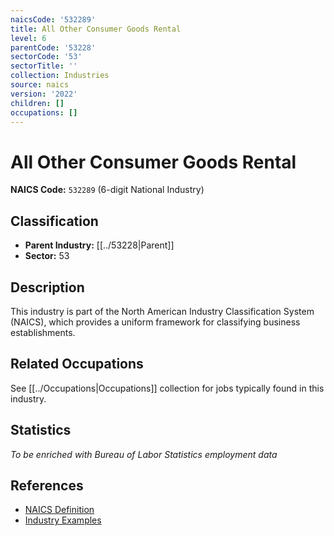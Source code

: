 ```yaml
---
naicsCode: '532289'
title: All Other Consumer Goods Rental
level: 6
parentCode: '53228'
sectorCode: '53'
sectorTitle: ''
collection: Industries
source: naics
version: '2022'
children: []
occupations: []
---
```

# All Other Consumer Goods Rental

**NAICS Code:** `532289` (6-digit National Industry)

## Classification

- **Parent Industry:** [[../53228|Parent]]
- **Sector:** 53

## Description

This industry is part of the North American Industry Classification System (NAICS), which provides a uniform framework for classifying business establishments.

## Related Occupations

See [[../Occupations|Occupations]] collection for jobs typically found in this industry.

## Statistics

*To be enriched with Bureau of Labor Statistics employment data*

## References

- [NAICS Definition](https://www.census.gov/naics/)
- [Industry Examples](https://www.census.gov/naics/2022NAICS/)

